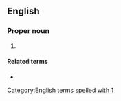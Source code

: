 ==English==

===Proper noun===
{{en-proper noun}}

# {{abbreviation of|en|1 Samuel}}

====Related terms====
* {{l|en|2 Sam.}}

[[Category:English terms spelled with 1]]